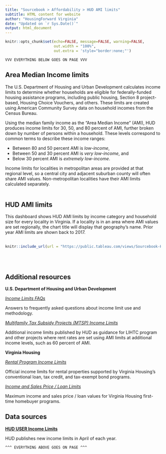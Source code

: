 ```yaml
---
title: "Sourcebook > Affordability > HUD AMI limits"
subtitle: HTML content for website
author: "HousingForward Virginia"
date: "Updated on `r Sys.Date()`"
output: html_document
---
```


```r
knitr::opts_chunk$set(echo=FALSE, message=FALSE, warning=FALSE,
                      out.width = "100%",
                      out.extra = 'style="border:none;"')
```


```
VVV EVERYTHING BELOW GOES ON PAGE VVV
```

## Area Median Income limits

The U.S. Department of Housing and Urban Development calculates income limits to determine whether households are eligible for federally-funded housing assistance programs, including public housing, Section 8 project-based, Housing Choice Vouchers, and others. These limits are created using American Community Survey data on household incomes from the Census Bureau.

Using the median family income as the "Area Median Income" (AMI), HUD produces income limits for 30, 50, and 80 percent of AMI, further broken down by number of persons within a household. These levels correspond to common terms to describe these income ranges:

* Between 80 and 50 percent AMI is *low-income*,
* Between 50 and 30 percent AMI is *very low-income*, and
* Below 30 percent AMI is *extremely low-income*.

Income limits for localities in metropolitan areas are provided at that regional level, so a central city and adjacent suburban county will often share AMI values. Non-metropolitan localities have their AMI limits calculated separately.
<br>
<br>

## HUD AMI limits

This dashboard shows HUD AMI limits by income category and household size for every locality in Virginia. If a locality is in an area where AMI values are set regionally, the chart title will display that geography's name. Prior year AMI limits are shown back to 2017.
<br>
<br>
```r
knitr::include_url(url = "https://public.tableau.com/views/Sourcebook-HUDAMIlimits/HUD-AMI?:showVizHome=no&:embed=true", height = "500px")
```
<br>
<br>

## Additional resources

**U.S. Department of Housing and Urban Development**

[*Income Limits FAQs*](https://www.huduser.gov/portal/datasets/il.html#2022_faq)

Answers to frequently asked questions about income limit use and methodology.

[*Multifamily Tax Subsidy Projects (MTSP) Income Limits*](https://www.huduser.gov/portal/datasets/mtsp.html)

Additional income limits published by HUD as guidance for LIHTC program and other projects where rent rates are set using AMI limits at additional income levels, such as 60 percent of AMI.

**Virginia Housing**

[*Rental Program Income Limits*](https://www.virginiahousing.com/partners/rental-housing/income-limits)

Official income limits for rental properties supported by Virginia Housing's conventional loan, tax credit, and tax-exempt bond programs.

[*Income and Sales Price / Loan Limits*](https://www.virginiahousing.com/partners/lenders/lending-limits-requirements)

Maximum income and sales price / loan values for Virginia Housing first-time homebuyer programs.

## Data sources

[**HUD USER Income Limits**](https://www.huduser.gov/portal/datasets/il.html)

HUD publishes new income limits in April of each year.

```
^^^ EVERYTHING ABOVE GOES ON PAGE ^^^
```